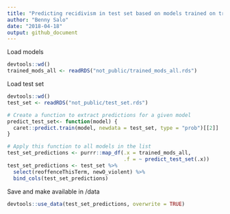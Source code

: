 ```yaml
---
title: "Predicting recidivism in test set based on models trained on training set"
author: "Benny Salo"
date: "2018-04-18"
output: github_document
---
```


Load models
```r
devtools::wd()
trained_mods_all <- readRDS("not_public/trained_mods_all.rds")
```

Load test set
```r
devtools::wd()
test_set <- readRDS("not_public/test_set.rds")
```


```r
# Create a function to extract predictions for a given model
predict_test_set<- function(model) {
  caret::predict.train(model, newdata = test_set, type = "prob")[[2]]
}

# Apply this function to all models in the list
test_set_predictions <- purrr::map_df(.x = trained_mods_all, 
                                      .f = ~ predict_test_set(.x))
test_set_predictions <- test_set %>% 
  select(reoffenceThisTerm, newO_violent) %>% 
  bind_cols(test_set_predictions)


```


Save and make available in /data
```r
devtools::use_data(test_set_predictions, overwrite = TRUE)
```

